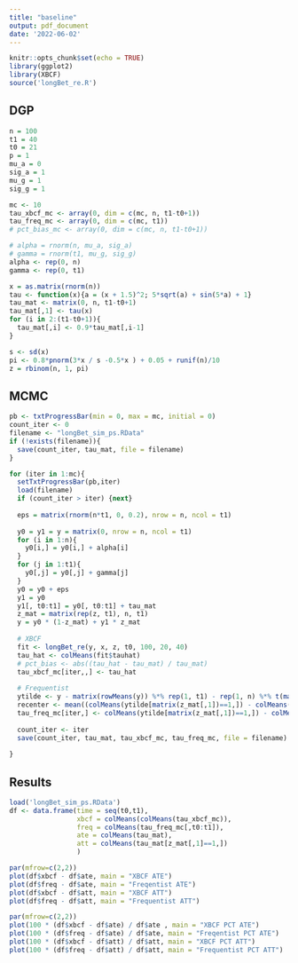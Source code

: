 ```yaml
---
title: "baseline"
output: pdf_document
date: '2022-06-02'
---
```


```r
knitr::opts_chunk$set(echo = TRUE)
library(ggplot2)
library(XBCF)
source('longBet_re.R')
```

## DGP
```r
n = 100
t1 = 40
t0 = 21
p = 1
mu_a = 0
sig_a = 1
mu_g = 1
sig_g = 1

mc <- 10
tau_xbcf_mc <- array(0, dim = c(mc, n, t1-t0+1))
tau_freq_mc <- array(0, dim = c(mc, t1))
# pct_bias_mc <- array(0, dim = c(mc, n, t1-t0+1))

# alpha = rnorm(n, mu_a, sig_a)
# gamma = rnorm(t1, mu_g, sig_g)
alpha <- rep(0, n)
gamma <- rep(0, t1)

x = as.matrix(rnorm(n))
tau <- function(x){a = (x + 1.5)^2; 5*sqrt(a) + sin(5*a) + 1}
tau_mat <- matrix(0, n, t1-t0+1)
tau_mat[,1] <- tau(x)
for (i in 2:(t1-t0+1)){
  tau_mat[,i] <- 0.9*tau_mat[,i-1]
}

s <- sd(x)
pi <- 0.8*pnorm(3*x / s -0.5*x ) + 0.05 + runif(n)/10
z = rbinom(n, 1, pi)

```


## MCMC
```r
pb <- txtProgressBar(min = 0, max = mc, initial = 0) 
count_iter <- 0
filename <- "longBet_sim_ps.RData"
if (!exists(filename)){
  save(count_iter, tau_mat, file = filename)
}

for (iter in 1:mc){
  setTxtProgressBar(pb,iter)
  load(filename)
  if (count_iter > iter) {next}
  
  eps = matrix(rnorm(n*t1, 0, 0.2), nrow = n, ncol = t1)
 
  y0 = y1 = y = matrix(0, nrow = n, ncol = t1)
  for (i in 1:n){
    y0[i,] = y0[i,] + alpha[i]
  }
  for (j in 1:t1){
    y0[,j] = y0[,j] + gamma[j]
  }
  y0 = y0 + eps
  y1 = y0
  y1[, t0:t1] = y0[, t0:t1] + tau_mat
  z_mat = matrix(rep(z, t1), n, t1)
  y = y0 * (1-z_mat) + y1 * z_mat
 
  # XBCF
  fit <- longBet_re(y, x, z, t0, 100, 20, 40)
  tau_hat <- colMeans(fit$tauhat)
  # pct_bias <- abs((tau_hat - tau_mat) / tau_mat)
  tau_xbcf_mc[iter,,] <- tau_hat
  
  # Frequentist
  ytilde <- y - matrix(rowMeans(y)) %*% rep(1, t1) - rep(1, n) %*% t(matrix(colMeans(y))) + mean(y)
  recenter <- mean((colMeans(ytilde[matrix(z_mat[,1])==1,]) - colMeans(ytilde[matrix(z_mat[,1])==0,]))[1:(t0-1)])
  tau_freq_mc[iter,] <- colMeans(ytilde[matrix(z_mat[,1])==1,]) - colMeans(ytilde[matrix(z_mat[,1])==0,]) - recenter
  
  count_iter <- iter
  save(count_iter, tau_mat, tau_xbcf_mc, tau_freq_mc, file = filename)
  
}
```

## Results
```r
load('longBet_sim_ps.RData')
df <- data.frame(time = seq(t0,t1),
                 xbcf = colMeans(colMeans(tau_xbcf_mc)),
                 freq = colMeans(tau_freq_mc[,t0:t1]),
                 ate = colMeans(tau_mat),
                 att = colMeans(tau_mat[z_mat[,1]==1,])
                 ) 
```


```r
par(mfrow=c(2,2))
plot(df$xbcf - df$ate, main = "XBCF ATE")
plot(df$freq - df$ate, main = "Freqentist ATE")
plot(df$xbcf - df$att, main = "XBCF ATT")
plot(df$freq - df$att, main = "Frequentist ATT")
```

```r
par(mfrow=c(2,2))
plot(100 * (df$xbcf - df$ate) / df$ate , main = "XBCF PCT ATE")
plot(100 * (df$freq - df$ate) / df$ate, main = "Freqentist PCT ATE")
plot(100 * (df$xbcf - df$att) / df$att, main = "XBCF PCT ATT")
plot(100 * (df$freq - df$att) / df$att, main = "Frequentist PCT ATT")
```

